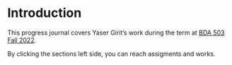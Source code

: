 # Introduction {.unnumbered}


<!-- DO NOT TOUCH THIS PART EXCEPT FILLING YOUR OR YOUR GROUP's NAME -->

This progress journal covers Yaser Girit's work during the term at [BDA 503 Fall 2022](https://mef-bda503.github.io/fall22/).

By clicking the sections left side, you can reach assigments and works.

<!-- IF THIS IS A GROUP UNCOMMENT BELOW -->

<!-- # Group Members

+ [Member 1](Member 1's Progress Journal URL with https://)  
+ [Member 2](Member 2's Progress Journal URL with https://)
+ [Member 3](Member 3's Progress Journal URL with https://)

# Group Project Details

Our group project is [PROJECT NAME]. [SHORT DESCRIPTION] -->
